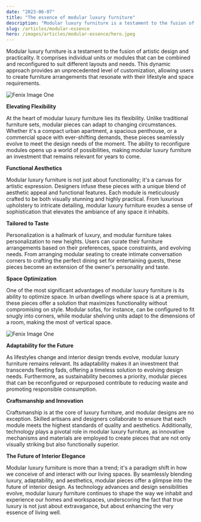 ```yaml
---
date: "2023-06-07"
title: "The essence of modular luxury furniture"
description: "Modular luxury furniture is a testament to the fusion of artistic design and practicality."
slug: /articles/modular-essence
hero: /images/articles/modular-essence/hero.jpeg
---
```


Modular luxury furniture is a testament to the fusion of artistic design and practicality. It comprises
individual units or modules that can be combined and reconfigured to suit different layouts and
needs. This dynamic approach provides an unprecedented level of customization, allowing users
to create furniture arrangements that resonate with their lifestyle and space requirements.

![Fenix Image One](/images/articles/modular-essence/image-1.jpeg)

**Elevating Flexibility**

At the heart of modular luxury furniture lies its flexibility. Unlike traditional furniture sets, modular
pieces can adapt to changing circumstances. Whether it's a compact urban apartment, a
spacious penthouse, or a commercial space with ever-shifting demands, these pieces seamlessly
evolve to meet the design needs of the moment. The ability to reconfigure modules opens up a
world of possibilities, making modular luxury furniture an investment that remains relevant for
years to come.

**Functional Aesthetics**

Modular luxury furniture is not just about functionality; it's a canvas for artistic expression.
Designers infuse these pieces with a unique blend of aesthetic appeal and functional features.
Each module is meticulously crafted to be both visually stunning and highly practical. From
luxurious upholstery to intricate detailing, modular luxury furniture exudes a sense of
sophistication that elevates the ambiance of any space it inhabits.

**Tailored to Taste**

Personalization is a hallmark of luxury, and modular furniture takes personalization to new heights.
Users can curate their furniture arrangements based on their preferences, space constraints, and
evolving needs. From arranging modular seating to create intimate conversation corners to
crafting the perfect dining set for entertaining guests, these pieces become an extension of the
owner's personality and taste.

**Space Optimization**

One of the most significant advantages of modular luxury furniture is its ability to optimize space.
In urban dwellings where space is at a premium, these pieces offer a solution that maximizes
functionality without compromising on style. Modular sofas, for instance, can be configured to fit
snugly into corners, while modular shelving units adapt to the dimensions of a room, making the
most of vertical space.

![Fenix Image One](/images/articles/modular-essence/image-2.jpeg)

**Adaptability for the Future**

As lifestyles change and interior design trends evolve, modular luxury furniture remains relevant.
Its adaptability makes it an investment that transcends fleeting fads, offering a timeless solution to
evolving design needs. Furthermore, as sustainability becomes a priority, modular pieces that can
be reconfigured or repurposed contribute to reducing waste and promoting responsible
consumption.

**Craftsmanship and Innovation**

Craftsmanship is at the core of luxury furniture, and modular designs are no exception. Skilled
artisans and designers collaborate to ensure that each module meets the highest standards of
quality and aesthetics. Additionally, technology plays a pivotal role in modular luxury furniture, as
innovative mechanisms and materials are employed to create pieces that are not only visually
striking but also functionally superior.

**The Future of Interior Elegance**

Modular luxury furniture is more than a trend; it's a paradigm shift in how we conceive of and
interact with our living spaces. By seamlessly blending luxury, adaptability, and aesthetics,
modular pieces offer a glimpse into the future of interior design. As technology advances and
design sensibilities evolve, modular luxury furniture continues to shape the way we inhabit and
experience our homes and workspaces, underscoring the fact that true luxury is not just about
extravagance, but about enhancing the very essence of living well.
